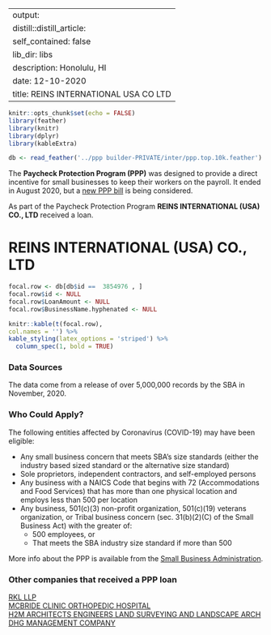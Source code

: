 
---
output:
  distill::distill_article:
    self_contained: false
    lib_dir: libs
description: Honolulu, HI 
date: 12-10-2020
title: REINS INTERNATIONAL USA CO LTD 
---




```r
knitr::opts_chunk$set(echo = FALSE)
library(feather)
library(knitr)
library(dplyr)
library(kableExtra)

db <- read_feather('../ppp builder-PRIVATE/inter/ppp.top.10k.feather')

```



The **Paycheck Protection Program (PPP)** was designed to provide a direct incentive for small businesses to keep their workers on the payroll. It ended in August 2020, but a [new PPP bill](https://thehill.com/policy/finance/529092-bipartisan-support-for-new-ppp-loans-gains-momentum-in-congress) is being considered.

As part of the Paycheck Protection Program **REINS INTERNATIONAL (USA) CO., LTD** received a loan.


# REINS INTERNATIONAL (USA) CO., LTD 

```r
focal.row <- db[db$id ==  3854976 , ]
focal.row$id <- NULL
focal.row$LoanAmount <- NULL
focal.row$BusinessName.hyphenated <- NULL

knitr::kable(t(focal.row), 
col.names = '') %>%
kable_styling(latex_options = 'striped') %>%
  column_spec(1, bold = TRUE)


```

### Data Sources

The data come from a release of over 5,000,000 records by the SBA in November, 2020.


### Who Could Apply?

The following entities affected by Coronavirus (COVID-19) may have been eligible:

+ Any small business concern that meets SBA’s size standards (either the industry based sized standard or the alternative size standard)
+ Sole proprietors, independent contractors, and self-employed persons
+ Any business with a NAICS Code that begins with 72 (Accommodations and Food Services) that has more than one physical location and employs less than 500 per location
+ Any business, 501(c)(3) non-profit organization, 501(c)(19) veterans organization, or Tribal business concern (sec. 31(b)(2)(C) of the Small Business Act) with the greater of:
  + 500 employees, or 
  + That meets the SBA industry size standard if more than 500


More info about the PPP is available from the [Small Business Administration](https://www.sba.gov/funding-programs/loans/coronavirus-relief-options/paycheck-protection-program).

 
### Other companies that received a PPP loan 
   
 [RKL LLP](/Paycheck-Protection-Program/3925981-RKL-LLP) <br> [MCBRIDE CLINIC ORTHOPEDIC HOSPITAL](/Paycheck-Protection-Program/3033551-MCBRIDE-CLINIC-ORTHOPEDIC-HOSPITAL) <br> [H2M ARCHITECTS ENGINEERS LAND SURVEYING AND LANDSCAPE ARCH](/Paycheck-Protection-Program/1934580-H2M-ARCHITECTS-ENGINEERS-LAND-SURVEYING-AND-LANDSCAPE-ARCH) <br> [DHG MANAGEMENT COMPANY](/Paycheck-Protection-Program/1289398-DHG-MANAGEMENT-COMPANY) <br>